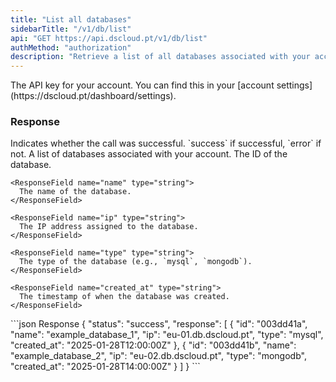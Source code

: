 ```yaml
---
title: "List all databases"
sidebarTitle: "/v1/db/list"
api: "GET https://api.dscloud.pt/v1/db/list"
authMethod: "authorization"
description: "Retrieve a list of all databases associated with your account."
---
```


<ParamField header="Authorization" type="string" placeholder="API KEY" required>
  The API key for your account. You can find this in your [account settings](https://dscloud.pt/dashboard/settings).
</ParamField>

### Response

<ResponseField name="status" type="string">
  Indicates whether the call was successful. `success` if successful, `error` if not.
</ResponseField>

<ResponseField name="response" type="array">
  A list of databases associated with your account.

  <Expandable title="Database Details">
    <ResponseField name="id" type="string">
      The ID of the database.
    </ResponseField>

    <ResponseField name="name" type="string">
      The name of the database.
    </ResponseField>

    <ResponseField name="ip" type="string">
      The IP address assigned to the database.
    </ResponseField>

    <ResponseField name="type" type="string">
      The type of the database (e.g., `mysql`, `mongodb`).
    </ResponseField>

    <ResponseField name="created_at" type="string">
      The timestamp of when the database was created.
    </ResponseField>
  </Expandable>
</ResponseField>

<ResponseExample>
  ```json Response
  {
    "status": "success",
    "response": [
      {
        "id": "003dd41a",
        "name": "example_database_1",
        "ip": "eu-01.db.dscloud.pt",
        "type": "mysql",
        "created_at": "2025-01-28T12:00:00Z"
      },
      {
        "id": "003dd41b",
        "name": "example_database_2",
        "ip": "eu-02.db.dscloud.pt",
        "type": "mongodb",
        "created_at": "2025-01-28T14:00:00Z"
      }
    ]
  }
  ```
</ResponseExample>